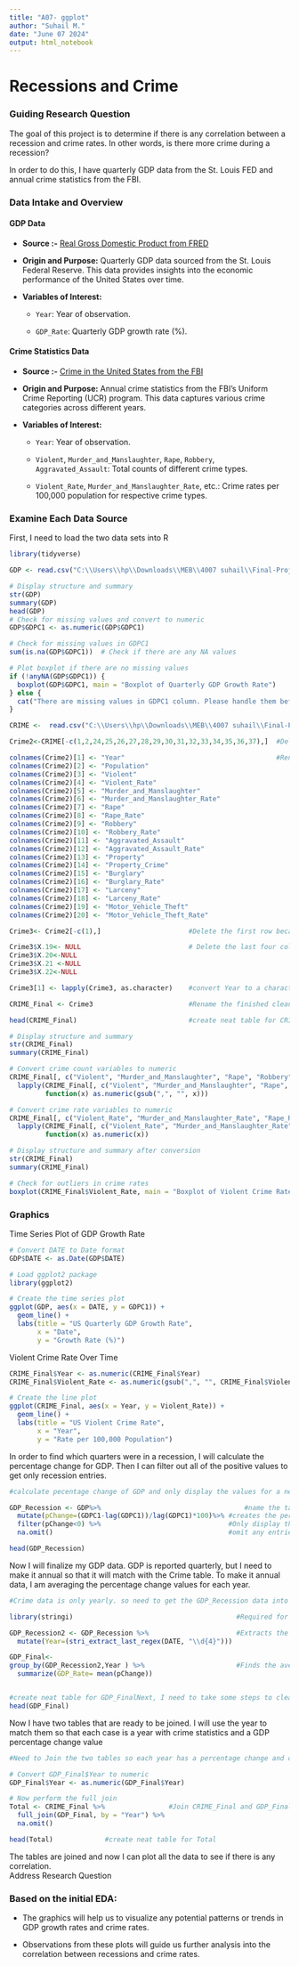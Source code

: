 ---
title: "A07- ggplot"
author: "Suhail M."
date: "June 07 2024"
output: html_notebook
---

# **Recessions and Crime**

### **Guiding Research Question**

The goal of this project is to determine if there is any correlation between a recession and crime rates. In other words, is there more crime during a recession?

In order to do this, I have quarterly GDP data from the St. Louis FED and annual crime statistics from the FBI.

### Data Intake and Overview

#### GDP Data

-   **Source :-** [Real Gross Domestic Product from FRED](https://fred.stlouisfed.org/series/GDPC1)

-   **Origin and Purpose:** Quarterly GDP data sourced from the St. Louis Federal Reserve. This data provides insights into the economic performance of the United States over time.

-   **Variables of Interest:**

    -   `Year`: Year of observation.

    -   `GDP_Rate`: Quarterly GDP growth rate (%).

#### Crime Statistics Data

-   **Source :-** [Crime in the United States from the FBI](https://ucr.fbi.gov/crime-in-the-u.s/2013/crime-in-the-u.s.-2013/tables/1tabledatadecoverviewpdf/table_1_crime_in_the_united_states_by_volume_and_rate_per_100000_inhabitants_1994-2013.xls)

-   **Origin and Purpose:** Annual crime statistics from the FBI's Uniform Crime Reporting (UCR) program. This data captures various crime categories across different years.

-   **Variables of Interest:**

    -   `Year`: Year of observation.

    -   `Violent`, `Murder_and_Manslaughter`, `Rape`, `Robbery`, `Aggravated_Assault`: Total counts of different crime types.

    -   `Violent_Rate`, `Murder_and_Manslaughter_Rate`, etc.: Crime rates per 100,000 population for respective crime types.

### **Examine Each Data Source**

First, I need to load the two data sets into R

```{r}
library(tidyverse)
```

```{r echo=TRUE, message=TRUE}
GDP <- read.csv("C:\\Users\\hp\\Downloads\\MEB\\4007 suhail\\Final-Project-Stat-184\\GDPC1.csv")

# Display structure and summary
str(GDP)
summary(GDP)
head(GDP)
# Check for missing values and convert to numeric
GDP$GDPC1 <- as.numeric(GDP$GDPC1)

# Check for missing values in GDPC1
sum(is.na(GDP$GDPC1))  # Check if there are any NA values

# Plot boxplot if there are no missing values
if (!anyNA(GDP$GDPC1)) {
  boxplot(GDP$GDPC1, main = "Boxplot of Quarterly GDP Growth Rate")
} else {
  cat("There are missing values in GDPC1 column. Please handle them before plotting.")
}
```

```{r}

CRIME <-  read.csv("C:\\Users\\hp\\Downloads\\MEB\\4007 suhail\\Final-Project-Stat-184\\CRIME.csv")

Crime2<-CRIME[-c(1,2,24,25,26,27,28,29,30,31,32,33,34,35,36,37),]  #Delete unnecessary rows from Crime and rename the table

colnames(Crime2)[1] <- "Year"                                      #Renaming the column names because they were wrong
colnames(Crime2)[2] <- "Population"
colnames(Crime2)[3] <- "Violent"
colnames(Crime2)[4] <- "Violent_Rate"
colnames(Crime2)[5] <- "Murder_and_Manslaughter"
colnames(Crime2)[6] <- "Murder_and_Manslaughter_Rate"
colnames(Crime2)[7] <- "Rape"
colnames(Crime2)[8] <- "Rape_Rate"
colnames(Crime2)[9] <- "Robbery"
colnames(Crime2)[10] <- "Robbery_Rate"
colnames(Crime2)[11] <- "Aggravated_Assault"
colnames(Crime2)[12] <- "Aggravated_Assault_Rate"
colnames(Crime2)[13] <- "Property"
colnames(Crime2)[14] <- "Property_Crime"
colnames(Crime2)[15] <- "Burglary"
colnames(Crime2)[16] <- "Burglary_Rate"
colnames(Crime2)[17] <- "Larceny"
colnames(Crime2)[18] <- "Larceny_Rate"
colnames(Crime2)[19] <- "Motor_Vehicle_Theft"
colnames(Crime2)[20] <- "Motor_Vehicle_Theft_Rate"

Crime3<- Crime2[-c(1),]                      #Delete the first row because it had header information instead of data

Crime3$X.19<- NULL                           # Delete the last four columns because they all had NA for data
Crime3$X.20<-NULL
Crime3$X.21 <-NULL
Crime3$X.22<-NULL

Crime3[1] <- lapply(Crime3, as.character)    #convert Year to a character so it can be joinged with GDP Year

CRIME_Final <- Crime3                        #Rename the finished clean table CRIME_Final

head(CRIME_Final)                            #create neat table for CRIME_Final

# Display structure and summary
str(CRIME_Final)
summary(CRIME_Final)

# Convert crime count variables to numeric
CRIME_Final[, c("Violent", "Murder_and_Manslaughter", "Rape", "Robbery", "Aggravated_Assault")] <-
  lapply(CRIME_Final[, c("Violent", "Murder_and_Manslaughter", "Rape", "Robbery", "Aggravated_Assault")],
         function(x) as.numeric(gsub(",", "", x)))

# Convert crime rate variables to numeric
CRIME_Final[, c("Violent_Rate", "Murder_and_Manslaughter_Rate", "Rape_Rate", "Robbery_Rate", "Aggravated_Assault_Rate")] <-
  lapply(CRIME_Final[, c("Violent_Rate", "Murder_and_Manslaughter_Rate", "Rape_Rate", "Robbery_Rate", "Aggravated_Assault_Rate")],
         function(x) as.numeric(x))

# Display structure and summary after conversion
str(CRIME_Final)
summary(CRIME_Final)

# Check for outliers in crime rates
boxplot(CRIME_Final$Violent_Rate, main = "Boxplot of Violent Crime Rate")
```

### **Graphics**

Time Series Plot of GDP Growth Rate

```{r}
# Convert DATE to Date format
GDP$DATE <- as.Date(GDP$DATE)

# Load ggplot2 package
library(ggplot2)

# Create the time series plot
ggplot(GDP, aes(x = DATE, y = GDPC1)) +
  geom_line() +
  labs(title = "US Quarterly GDP Growth Rate",
       x = "Date",
       y = "Growth Rate (%)")
```

Violent Crime Rate Over Time

```{r}
CRIME_Final$Year <- as.numeric(CRIME_Final$Year)
CRIME_Final$Violent_Rate <- as.numeric(gsub(",", "", CRIME_Final$Violent_Rate))  # Remove commas and convert to numeric

# Create the line plot
ggplot(CRIME_Final, aes(x = Year, y = Violent_Rate)) +
  geom_line() +
  labs(title = "US Violent Crime Rate",
       x = "Year",
       y = "Rate per 100,000 Population")
```

In order to find which quarters were in a recession, I will calculate the percentage change for GDP. Then I can filter out all of the positive values to get only recession entries.

```{r}
#calculate pecentage change of GDP and only display the values for a negative value to show recession years. 

GDP_Recession <- GDP%>%                                    #name the table GDP_Recessions and use the GDP data
  mutate(pChange=(GDPC1-lag(GDPC1))/lag(GDPC1)*100)%>% #creates the percentage change variable
  filter(pChange<0) %>%                                #Only display the negative percentage change values
  na.omit()                                            #omit any entries that say NA

head(GDP_Recession)
```

Now I will finalize my GDP data. GDP is reported quarterly, but I need to make it annual so that it will match with the Crime table. To make it annual data, I am averaging the percentage change values for each year.

```{r echo=TRUE}
#Crime data is only yearly. so need to get the GDP_Recession data into yearly. To do this, find the yearly average rate for GDP_Recession. Probably better to tell an actual recession because it'll give a closer estimate of consecutive periods and official recessions. 

library(stringi)                                         #Required for stri_extract_last_regex

GDP_Recession2 <- GDP_Recession %>%                      #Extracts the year (last four digits) from the date
  mutate(Year=(stri_extract_last_regex(DATE, "\\d{4}")))

GDP_Final<-
group_by(GDP_Recession2,Year ) %>%                       #Finds the average annual percent change in GDP
  summarize(GDP_Rate= mean(pChange))


#create neat table for GDP_FinalNext, I need to take some steps to clean my Crime data-set so that R will be able to use it
head(GDP_Final) 
```

Now I have two tables that are ready to be joined. I will use the year to match them so that each case is a year with crime statistics and a GDP percentage change value

```{r}
#Need to Join the two tables so each year has a percentage change and crime statistics

# Convert GDP_Final$Year to numeric
GDP_Final$Year <- as.numeric(GDP_Final$Year)

# Now perform the full join
Total <- CRIME_Final %>%                #Join CRIME_Final and GDP_Final by year
  full_join(GDP_Final, by = "Year") %>%
  na.omit()

head(Total)             #create neat table for Total
```

The tables are joined and now I can plot all the data to see if there is any correlation.\
Address Research Question

### **Based on the initial EDA:**

-   The graphics will help us to visualize any potential patterns or trends in GDP growth rates and crime rates.

-   Observations from these plots will guide us further analysis into the correlation between recessions and crime rates.
